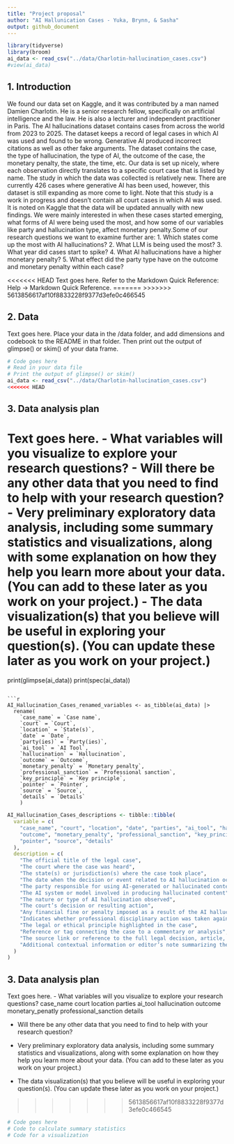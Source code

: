 ```yaml
---
title: "Project proposal"
author: "AI Hallunication Cases - Yuka, Brynn, & Sasha"
output: github_document
---
```


```r
library(tidyverse)
library(broom)
ai_data <- read_csv("../data/Charlotin-hallucination_cases.csv")
#view(ai_data)
```

## 1. Introduction

We found our data set on Kaggle, and it was contributed by a man named Damien Charlotin. He is a senior research fellow, specifically on artificial intelligence and the law. He is also a lecturer and independent practitioner in Paris. The AI hallucinations dataset contains cases from across the world from 2023 to 2025. The dataset keeps a record of legal cases in which AI was used and found to be wrong. Generative AI produced incorrect citations as well as other fake arguments. The dataset contains the case, the type of hallucination, the type of AI, the outcome of the case, the monetary penalty, the state, the time, etc. Our data is set up nicely, where each observation directly translates to a specific court case that is listed by name. The study in which the data was collected is relatively new. There are currently 426 cases where generative AI has been used, however, this dataset is still expanding as more come to light. Note that this study is a work in progress and doesn’t contain all court cases in which AI was used. It is noted on Kaggle that the data will be updated annually with new findings. We were mainly interested in when these cases started emerging, what forms of AI were being used the most, and how some of our variables like party and hallucination type, affect monetary penalty.Some of our research questions we want to examine further are:
1. Which states come up the most with AI hallucinations?
2. What LLM is being used the most?
3. What year did cases start to spike? 
4. What AI hallucinations have a higher monetary penalty?
5. What effect did the party type have on the outcome and monetary penalty within each case?

<<<<<<< HEAD
Text goes here. Refer to the Markdown Quick Reference: Help -\> Markdown Quick Reference.
=======
>>>>>>> 5613856617af10f8833228f9377d3efe0c466545

## 2. Data

Text goes here. Place your data in the /data folder, and add dimensions and codebook to the README in that folder. Then print out the output of glimpse() or skim() of your data frame.

```r
# Code goes here
# Read in your data file
# Print the output of glimpse() or skim()
ai_data <- read_csv("../data/Charlotin-hallucination_cases.csv")
<<<<<<< HEAD

```

## 3. Data analysis plan

Text goes here. - What variables will you visualize to explore your research questions? - Will there be any other data that you need to find to help with your research question? - Very preliminary exploratory data analysis, including some summary statistics and visualizations, along with some explanation on how they help you learn more about your data. (You can add to these later as you work on your project.) - The data visualization(s) that you believe will be useful in exploring your question(s). (You can update these later as you work on your project.)
=======
print(glimpse(ai_data))
print(spec(ai_data))

```

```r
AI_Hallucination_Cases_renamed_variables <- as_tibble(ai_data) |>
  rename(
    `case_name` = `Case name`,
    `court` = `Court`,
    `location` = `State(s)`,
    `date` = `Date`,
    `party(ies)` = `Party(ies)`,
    `ai_tool` = `AI Tool`,
    `hallucination` = `Hallucination`,
    `outcome` = `Outcome`,
    `monetary_penalty` = `Monetary penalty`,
    `professional_sanction` = `Professional sanction`,
    `key_principle` = `Key principle`,
    `pointer` = `Pointer`,
    `source` = `Source`,
    `details` = `Details`
    )
```

```r
AI_Hallucination_Cases_descriptions <- tibble::tibble(
  variable = c(
    "case_name", "court", "location", "date", "parties", "ai_tool", "hallucination",
    "outcome", "monetary_penalty", "professional_sanction", "key_principle",
    "pointer", "source", "details"
  ),
  description = c(
    "The official title of the legal case",
    "The court where the case was heard",
    "The state(s) or jurisdiction(s) where the case took place",
    "The date when the decision or event related to AI hallucination occurred",
    "The party responsible for using AI-generated or hallucinated content",
    "The AI system or model involved in producing hallucinated content",
    "The nature or type of AI hallucination observed",
    "The court’s decision or resulting action",
    "Any financial fine or penalty imposed as a result of the AI hallucination",
    "Indicates whether professional disciplinary action was taken against the party",
    "The legal or ethical principle highlighted in the case",
    "Reference or tag connecting the case to a commentary or analysis",
    "The source link or reference to the full legal decision, article, or document",
    "Additional contextual information or editor’s note summarizing the case background"
  )
)

```


## 3. Data analysis plan

Text goes here.
- What variables will you visualize to explore your research questions?
case_name
court
location
parties
ai_tool
hallucination
outcome
monetary_penatly
professional_sanction
details

- Will there be any other data that you need to find to help with your research question?


- Very preliminary exploratory data analysis, including some summary statistics and visualizations, along with some explanation on how they help you learn more about your data. (You can add to these later as you work on your project.)
- The data visualization(s) that you believe will be useful in exploring your question(s). (You can update these later as you work on your project.)

>>>>>>> 5613856617af10f8833228f9377d3efe0c466545

```r
# Code goes here
# Code to calculate summary statistics
# Code for a visualization
```
